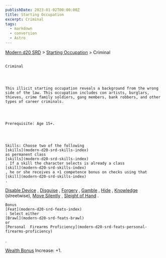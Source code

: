```yaml
---
publishDate: 2023-01-02T00:00:00Z
title: Starting Occupation
excerpt: Criminal
tags:
  - markdown
  - conversion
  - Astro
---
```


[Modern d20 SRD](/#modernD20) >
[Starting Occupation](modern-d20-srd-starting-occupation-index) > Criminal

##

    Criminal




    This illicit starting occupation reveals a background from the wrong side of the law. This occupation includes con artists, burglars, thieves, crime family soldiers, gang members, bank robbers, and other types of career criminals.




    Prerequisite: Age 15+.




    Skills: Choose two of the following
    [skills](modern-d20-srd-skills-index)
    as permanent class
    [skills](modern-d20-srd-skills-index)
    . If a skill the character selects is already a class
    [skill](modern-d20-srd-skills-index)
    , he or she receives a +1 competence bonus on checks using that
    [skill](modern-d20-srd-skills-index)
    .

[Disable Device](modern-d20-srd-skills-disable-device)
,
[Disguise](modern-d20-srd-skills-disguise)
,
[Forgery](modern-d20-srd-skills-forgery)
,
[Gamble](modern-d20-srd-skills-gamble)
,
[Hide](modern-d20-srd-skills-hide)
,
[Knowledge](modern-d20-srd-skills-knowledge)
(streetwise),
[Move Silently](modern-d20-srd-skills-move-silently)
,
[Sleight of Hand](modern-d20-srd-skills-sleight-of-hand)
.

    Bonus
    [Feat](modern-d20-srd-feats-index)
    : Select either
    [Brawl](modern-d20-srd-feats-brawl)
    or
    [Personal  Firearms Proficiency](modern-d20-srd-feats-personal-firearms-proficiency)
.

[Wealth Bonus](modern-d20-srd-wealth-wealth-bonus)
Increase: +1.
